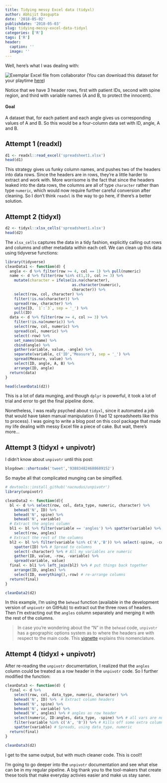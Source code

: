 ```yaml
---
title: Tidying messy Excel data (tidyxl)
author: Abhijit Dasgupta
date: '2018-05-02'
publishdate: '2018-05-03'
slug: tidying-messy-excel-data-tidyxl
categories: ['R']
tags: ['R']
header:
  caption: ''
  image: ''
---
```


Well, here's what I was dealing with:

![*Exemplar Excel file from collaborator*](https://drive.google.com/uc?id=13-A7o7BrYtLgoyDREgppFl6DC4wJfssG)
(You can download this dataset for your playtime [here](https://drive.google.com/file/d/1ekffJQOB_p8sS7bxEBaPUHCesmFoi7s7/view?usp=sharing))

Notice that we have 3 header rows, first with patient IDs, second with spine region, and third with variable names (A and B, to protect the innocent). 

#### Goal

A dataset that, for each patient and 
each angle gives us corresponding values of A and B. So this would be a 
four-column data set with ID, angle, A and B. 

## Attempt 1 (readxl)

```r
d1 <- readxl::read_excel('spreadsheet1.xlsx')
head(d1)
```

This strategy gives us funky column names, and pushes two of the headers into data rows. Since the headers are in rows, they're a little harder to extract and work with. More worrisome is the fact that since the headers leaked into the data rows, the columns are all of type `character` rather than type `numeric`, which would now require further careful conversion after cleaning. So I don't think `readxl` is the way to go here, if there's a better solution. 

## Attempt 2 (tidyxl)

```r
d2 <- tidyxl::xlsx_cells('spreadsheet1.xlsx')
head(d2)
```

The `xlsx_cells` captures the data in a tidy fashion, explicitly calling out rows and columns and other metadata within each cell. We can clean up this data using tidyverse functions:

```r
library(tidyverse)
cleanData1 <- function(d) {
  angle <- d %>% filter(row >= 4, col == 1) %>% pull(numeric)
  name <- d %>% filter(row %in% c(1,3), col >= 3) %>%
    mutate(character = ifelse(is.na(character), 
                              as.character(numeric),
                              character)) %>%
    select(row, col, character) %>%
    filter(!is.na(character)) %>%
    spread(row, character) %>%
    unite(ID, `1`:`3`, sep = '_') %>%
    pull(ID)
  data <- d %>% filter(row >= 4, col >= 3) %>%
    filter(!is.na(numeric)) %>%
    select(row, col, numeric) %>%
    spread(col, numeric) %>%
    select(-row) %>%
    set_names(name) %>%
    cbind(angle) %>%
    gather(variable, value, -angle) %>%
    separate(variable, c('ID','Measure'), sep = '_') %>%
    spread(Measure, value) %>%
    select(ID, angle, A, B) %>%
    arrange(ID, angle)
  return(data)
}

head(cleanData1(d2))
```

This is a lot of data munging, and though `dplyr` is powerful, it took a lot of trial and error to get the final pipeline done. 

Nonetheless, I was really psyched about `tidyxl`, since it automated a job that would have taken manual manipulation (I had 12 spreadsheets like this to process). I was going to write a blog post on this cool package that made my life dealing with messy Excel file a piece of cake. But wait, there's more...

## Attempt 3 (tidyxl + unpivotr)

I didn't know about `unpivotr` until this post:
```r
blogdown::shortcode('tweet','938834824688689152')
```
So maybe all that complicated munging can be simplfied.

```r
# devtools::install_github('nacnudus/unpivotr')
library(unpivotr)

cleanData2 <- function(d){
  bl <- d %>% select(row, col, data_type, numeric, character) %>% 
    behead('N', ID) %>% 
    behead('N', spine) %>% 
    behead('N', variable) 
  # Extract the angles column
  bl1 <- bl %>% filter(variable == 'angles') %>% spatter(variable) %>% 
    select(row, angles)
  # Extract the rest of the columns
  bl2 <- bl %>% filter(variable %in% c('A','B')) %>% select(-spine, -col) %>% 
    spatter(ID) %>% # Spread to columns
    select(-character) %>% # All my variables are numeric
    gather(ID, value, -row, -variable) %>% 
    spread(variable, value)
  final <- bl1 %>% left_join(bl2) %>% # put things back together
    arrange(ID, angles) %>% 
    select(ID, everything(),-row) # re-arrange columns
  return(final)
}

cleanData2(d2)
```
In this example, I'm using the `behead` function (available in the development version of `unpivotr` on GitHub) to extract out the three 
rows of headers. Then I'm extracting out the `angles` column separately and merging it with the rest of the columns. 

> In case you're wondering about the "N" in the `behead` code, `unpivotr` has a geographic options system as to where the headers are with respect to the main code. This [vignette](https://nacnudus.github.io/unpivotr/articles/compass-directions.html) explains this nomenclature.


## Attempt 4 (tidyxl + unpivotr)

After re-reading the `unpivotr` documentation, I realized that the `angles` column could be treated as a row header in the `unpivotr` code. So I further modified the function:

```r
cleanData3 <- function(d) {
  final <- d %>% 
    select(row, col, data_type, numeric, character) %>% 
    behead('N', ID) %>%  # Extract column headers
    behead('N', spine) %>% 
    behead('N', variable) %>% 
    behead('W', angles) %>% # angles as row header
    select(numeric, ID:angles, data_type, -spine) %>% # all vars are numeric
    filter(variable %in% c('A', 'B')) %>% # Kills off some extra columns
    spatter(variable) # Spreads, using data_type, numeric
  return(final)
}

cleanData3(d2)
```

I get to the same output, but with much cleaner code. This is cool!!

I'm going to go deeper into the `unpivotr` documentation and see what else can be in my regular pipeline. A big thank you to the tool-makers that create these tools that make everyday activies easier and make us stay saner. 



